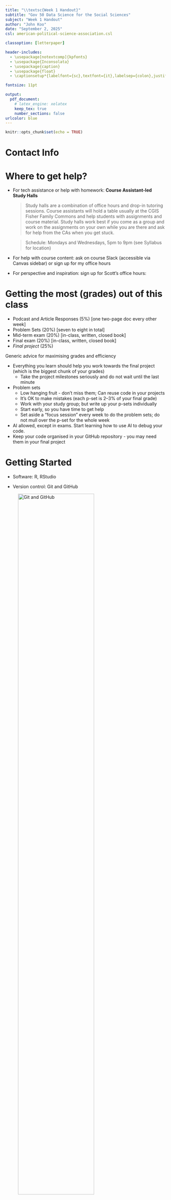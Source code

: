 ```yaml
---
title: "\\textsc{Week 1 Handout}"
subtitle: "Gov 50 Data Science for the Social Sciences"
subject: "Week 1 Handout"
author: "John Koo"
date: "September 2, 2025"
csl: american-political-science-association.csl

classoption: [letterpaper]

header-includes:
  - \usepackage[notextcomp]{kpfonts}
  - \usepackage{Inconsolata}
  - \usepackage{caption}
  - \usepackage{float}
  - \captionsetup*{labelfont={sc},textfont={it},labelsep={colon},justification=centering,singlelinecheck=true}

fontsize: 11pt

output: 
  pdf_document:
    # latex_engine: xelatex
    keep_tex: true
    number_sections: false
urlcolor: blue
---
```


```r
knitr::opts_chunk$set(echo = TRUE)
```

# Contact Info

\begin{table}[!h]

\centering

\begin{tabular}{l}
  \textbf{John Koo} \\
  PhD Candidate, Department of Government \\ \\
  
  \textbf{Email} (preferred): \href{mailto:johnkoo@fas.harvard.edu}{johnkoo@fas.harvard.edu} \\
  \textbf{Slack}: @johnkoo (in the Harvard University workspace) \\
  \textbf{Office hours}: Tuesdays, 1:30pm to 3:30pm @ CGIS Caf\'e (sign-up: \href{https://jkoo.nl/meet}{jkoo.nl/meet}) \\ \\ 
  \textbf{Section materials}: \url{https://github.com/tanxpyox/gov50-sections-jk}
  
  \end{tabular}
\end{table}

# Where to get help?

- For tech assistance or help with homework: **Course Assistant-led Study Halls**

  >Study halls are a combination of office hours and drop-in tutoring sessions. Course assistants will hold a table usually at the CGIS Fisher Family Commons and help students with assignments and course material. Study halls work best if you come as a group and work on the assignments on your own while you are there and ask for help from the CAs when you get stuck.
  
  >Schedule: Mondays and Wednesdays, 5pm to 9pm (see Syllabus for location)

- For help with course content: ask on course Slack (accessible via Canvas sidebar) or sign up for my office hours

- For perspective and inspiration: sign up for Scott's office hours: \url{https://calendly.com/causalinf/office-hours} 

# Getting the most (grades) out of this class

- Podcast and Article Responses (5%) [one two-page doc every other week]
- Problem Sets (20%) [seven to eight in total]
- Mid-term exam (20%) [in-class, written, closed book]
- Final exam (20%) [in-class, written, closed book]
- *Final project* (25%) 

\newpage

Generic advice for maximising grades and efficiency

- Everything you learn should help you work towards the final project (which is the biggest chunk of your grades)
  - Take the project milestones seriously and do not wait until the last minute
- Problem sets
  - Low hanging fruit - don't miss them; Can reuse code in your projects
  - It's OK to make mistakes (each p-set is 2--3% of your final grade)
  - Work with your study group; but write up your p-sets individually
  - Start early, so you have time to get help
  - Set aside a "focus session" every week to do the problem sets; do not mull over the p-set for the whole week
- AI allowed, except in exams. Start learning how to use AI to debug your code.
- Keep your code organised in your GitHub repository - you may need them in your final project

# Getting Started

- Software: R, RStudio

- Version control: Git and GitHub

![Git and GitHub](assets/gitvsgithub.png){width=75%}



\newpage 

\begin{center}
  \section{Problem Set 0: Getting Started with R, R Studio, and Slack}
  \textbf{Due: Wednesday, September 10, 2025 at 11:59 PM}
\end{center}

## Installing R and RStudio

In this problem set, we're going to get R, RStudio, and R Markdown set up on your computer. To get started, follow these steps: 

1. Download and install the most recent version of [R (click me)][]. There are versions available for the Windows, Mac, and Linux operating systems. On a Windows machine, you will want to install using the `R-x.y.z-win.exe` file where `x.y.z` is a version number. On a Mac, you will want to install using the `R-x.y.z.pkg` file that is notarized and signed. 

2. With R installed, download and install [RStudio (click me)][]. RStudio is a type of "integrated development environment" or IDE designed for R. It makes working with R considerably easier and is available for most platforms. It is also free. 

3. Open the .Rmd version of this file in RStudio. Install the packages we will use throughout the semester. To do this, either type or copy and paste each of the following lines of code into the "Console" in RStudio (lower left panel by default). Make sure you do this separately for each line. If you are asked if you want to install any packages from source, type "no". Note that the symbols next to `my_package` are a less than sign `<` followed by a minus sign `-` with no space between them. (Don't be worried if you see some red text here. Those are usually just messages telling you information about the packages you are installing. Unless you see the word `Error` you should be fine.)

```r
my_packages <- c("tidyverse", "usethis", "devtools", "learnr",
                 "gitcreds")
install.packages(my_packages, repos = "http://cran.rstudio.com")
```

4. For many things in the course, we'll need produce PDFs from R and that requires something called LaTeX. If you've never heard of that, it's completely fine and you should just run the following two lines of R code:

```r
install.packages('tinytex')
tinytex::install_tinytex()  # install TinyTeX
```

## Joining the Course Slack

5. In the left hand menu on Canvas click the item called Slack. Slack is the main way forum we will use to send out announcements and answer questions for this course. Post a short introduction message in the \#general channel (e.g. `Hi all, my name is Noah and I'm looking forward to this class`).

## Submitting

6. At the top of this file where it says `author:` replace Gov 50 with your name. Click the `Knit` button near the top of the RStudio window, this should create a pdf version of this document in the same place you are storing this .Rmd file (we strongly recommend having a dedicated folder for Gov50 assignments). If you encounter any issues knitting seek help from a TF or CA. Upload the pdf in Gradescope (can be reached via the left hand menu on Canvas) under the assignment `Problem Set 0: Getting Started`. This along with your written introduction in Slack constitutes the assignment. This assignment is graded on completion only.


[R (click me)]: https://cloud.r-project.org/
[RStudio (click me)]:https://posit.co/download/rstudio-desktop/

<!-- \begin{center}
  \section{Problem Set 0a: GitHub Setup}
  \textbf{Due: Wednesday, September 10, 2025 at 11:59 PM}
\end{center}


## Overview
This assignment will get you set up with GitHub, which we'll use throughout the semester to share code and track your work. Think of GitHub as Google Docs for code - it saves your history and lets you collaborate.

## What You'll Do
1. Create a GitHub account
2. Create your first repository
3. Edit a `README` file
4. Submit proof to Gradescope

## Step-by-Step Instructions
### Part 1: Create Your GitHub Account
1. Go to https://github.com
2. Click "Sign up"
3. Choose a username (this will be public, so pick something professional)
4. Use your Harvard email (optional)
5. Complete the signup process
6. Download GitHub Desktop and log in with your new account

### Part 2: Create Your First Repository
1. On GitHub Desktop, click "Add" > "Create New Repository"
2. Name the repository `gov50-fall2025`
3. Set the local path to a folder where you'll keep your course work
4. Choose "R" as the language
5. Click "Create Repository"
6. Click "Publish repository" to upload it to GitHub (make sure "Keep this code private" is checked; you will be make a public repo later for your projects)

### Part 3: Set up RStudio
1. Open RStudio
2. Go to "File" > "New Project" > "Existing Directory" > Choose the GitHub folder you just created
3. Click "Create Project"
4. Click "New File", name it as `README.md`, and save it in the project directory

### Part 4: Edit Your README

1. Click on the `README.md` file
2. Add:

```.md
# Gov 50: Data Science for the Social Sciences

Name: [Your Name]

Harvard ID: [Your HUID]

This repository contains my work for Gov 50 (Fall 2025).
```

3. Hit save
4. Go back to GitHub Desktop, you should see the changes listed
5. In the commit message box, write "Initial setup"
6. Click "Commit changes"
7. Click "Push origin" to upload the changes to GitHub

### Part 5: Submit to Gradescope
1. Go to github.com and navigate to your `gov50-fall2025` repository 
2. Take a screenshot showing:
  - Your GitHub username in the top right
  - Your repository name (`gov50-fall2025`)
  - Your edited README content


# Problem Set 0b: Slack Introduction

1. Join the course Slack via Canvas
2. Post a short introduction message in the `#general` channel.
3. Take a screen shot of your introduction message
4. Go to Gradescope ([gradescope.com](gradescope.com)) and find "Problem Set 0: Getting Started"
5. Upload your screenshots from 0a and 0b to Gradescope

## Grading

This assignment is graded on completion only. -->

